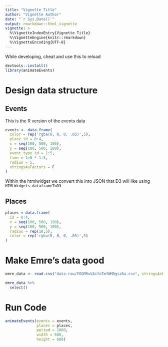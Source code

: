 ```yaml
---
title: "Vignette Title"
author: "Vignette Author"
date: "`r Sys.Date()`"
output: rmarkdown::html_vignette
vignette: >
  %\VignetteIndexEntry{Vignette Title}
  %\VignetteEngine{knitr::rmarkdown}
  %\VignetteEncoding{UTF-8}
---
```


<!-- ANY PACKAGES USED HERE MUST BE LOADED IN THE DESCRIPTION FILE AS WELL !-->

While developing, cheat and use this to reload

```r
devtools::install()
library(animateEvents)
```

# Design data structure

## Events

This is the R version of the events data

```r
events <- data.frame(
  color = rep('rgba(0, 0, 0, .05)',5),
  place_id = 0:4, 
  x = seq(100, 500, 100),
  y = seq(100, 500, 100),
  event_type_id = 1:5,
  time = 1e6 * 1:5,
  radius = 5,
  stringsAsFactors = F
)
```

Within the htmlwidget we convert this into JSON that D3 will like using `HTMLWidgets.dataframeToD3`

## Places

```r
places = data.frame(
  id = 0:4,
  x = seq(100, 500, 100),
  y = seq(100, 500, 100),
  radius = rep(10,5),
  color = rep('rgba(0, 0, 0, .05)',5)
)

```

# Make Emre's data good

```r
emre_data <- read.csv("data-raw/FOQMRuVAifoTmfWMDgsz6a.csv", stringsAsFactors = F)
```

```r
emre_data %>%
  select()
```


# Run Code

```r
animateEvents(events = events,
              places = places,
              period = 1000,
              width = 600,
              height = 600)
```

